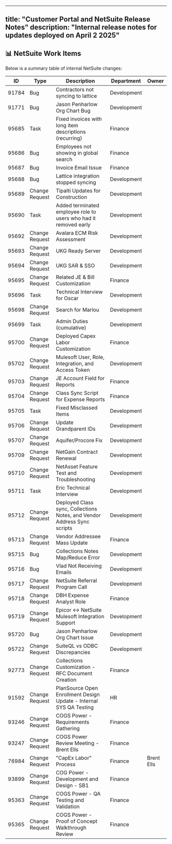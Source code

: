 
---
title: "Customer Portal and NetSuite Release Notes"
description: "Internal release notes for updates deployed on April 2 2025"
---

## 📊 NetSuite Work Items

Below is a summary table of internal NetSuite changes:

| ID | Type | Description | Department | Owner |
|---|---|---|---|---|
| 91784 | Bug | Contractors not syncing to lattice | Development |  |
| 91771 | Bug | Jason Penharlow Org Chart Bug | Development |  |
| 95685 | Task | Fixed invoices with long item descriptions (recurring) | Finance |  |
| 95686 | Bug | Employees not showing in global search | Finance |  |
| 95687 | Bug | Invoice Email Issue | Finance |  |
| 95688 | Bug | Lattice integration stopped syncing | Development |  |
| 95689 | Change Request | Tipalti Updates for Construction | Development |  |
| 95690 | Task | Added terminated employee role to users who had it removed early | Development |  |
| 95692 | Change Request | Avalara ECM Risk Assessment | Development |  |
| 95693 | Change Request | UKG Ready Server | Development |  |
| 95694 | Change Request | UKG SAR & SSO | Development |  |
| 95695 | Change Request | Related JE & Bill Customization | Finance |  |
| 95696 | Task | Technical Interview for Oscar | Development |  |
| 95698 | Change Request | Search for Marlou | Development |  |
| 95699 | Task | Admin Duties (cumulative) | Development |  |
| 95700 | Change Request | Deployed Capex Labor Customization | Finance |  |
| 95702 | Change Request | Mulesoft User, Role, Integration, and Access Token | Development |  |
| 95703 | Change Request | JE Account Field for Reports | Finance |  |
| 95704 | Change Request | Class Sync Script for Expense Reports | Finance |  |
| 95705 | Task | Fixed Misclassed Items | Development |  |
| 95706 | Change Request | Update Grandparent IDs | Development |  |
| 95707 | Change Request | Aquifer/Procore Fix | Development |  |
| 95709 | Change Request | NetGain Contract Renewal | Development |  |
| 95710 | Change Request | NetAsset Feature Test and Troubleshooting | Development |  |
| 95711 | Task | Eric Technical Interview | Development |  |
| 95712 | Change Request | Deployed Class sync, Collections Notes, and Vendor Address Sync scripts | Development |  |
| 95713 | Change Request | Vendor Addressee Mass Update | Finance |  |
| 95715 | Bug | Collections Notes Map/Reduce Error | Development |  |
| 95716 | Bug | Vlad Not Receiving Emails | Development |  |
| 95717 | Change Request | NetSuite Referral Program Call | Development |  |
| 95718 | Change Request | DBH Expense Analyst Role | Finance |  |
| 95719 | Change Request | Epicor <-> NetSuite Mulesoft Integration Support | Development |  |
| 95720 | Bug | Jason Penharlow Org Chart Issue | Development |  |
| 95722 | Change Request | SuiteQL vs ODBC Discrepancies | Development |  |
| 92773 | Change Request | Collections Customization - RFC Document Creation | Finance |  |
| 91592 | Change Request | PlanSource Open Enrollment Design Update - Internal SYS QA Testing | HR |  |
| 93246 | Change Request | COGS Power - Requirements Gathering | Finance |  |
| 93247 | Change Request | COGS Power Review Meeting - Brent Ells | Finance |  |
| 76984 | Change Request | "CapEx Labor" Process | Finance | Brent Ells |
| 93899 | Change Request | COG Power - Development and Design - SB1 | Finance |  |
| 95363 | Change Request | COGS Power - QA Testing and Validation | Finance |  |
| 95365 | Change Request | COGS Power - Proof of Concept Walkthrough Review | Finance |  |